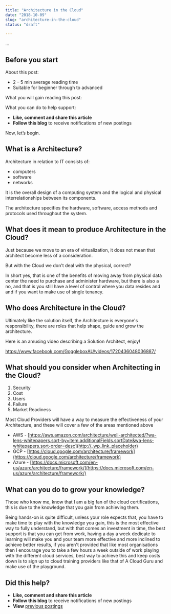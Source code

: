 ```yaml
---
title: "Architecture in the Cloud"
date: "2018-10-09"
slug: "architecture-in-the-cloud"
status: "draft"

---
```


...

## Before you start

About this post:

*   2 – 5 min average reading time
*   Suitable for beginner through to advanced

What you will gain reading this post:

What you can do to help support:

*   **Like, comment and share this article**
*   **Follow this blog** to receive notifications of new postings

Now, let’s begin.

## What is a Architecture?

Architecture in relation to IT consists of:

*   computers
*   software
*   networks

It is the overall design of a computing system and the logical and physical interrelationships between its components.

The architecture specifies the hardware, software, access methods and protocols used throughout the system.

## What does it mean to produce Architecture in the Cloud?

Just because we move to an era of virtualization, it does not mean that architect become less of a consideration.

But with the Cloud we don't deal with the physical, correct?

In short yes, that is one of the benefits of moving away from physical data center the need to purchase and administer hardware, but there is also a no, and that is you still have a level of control where you data resides and and if you want to make use of single tenancy.

## Who does Architecture in the Cloud?

Ultimately like the solution itself, the Architecture is everyone's responsibility, there are roles that help shape, guide and grow the architecture.

Here is an amusing video describing a Solution Architect, enjoy!

https://www.facebook.com/GoggleboxAU/videos/1720436048036887/

## What should you consider when Architecting in the Cloud?

1.  Security
2.  Cost
3.  Users
4.  Failure
5.  Market Readiness

Most Cloud Providers will have a way to measure the effectiveness of your Architecture, and these will cover a few of the areas mentioned above

*   AWS - [https://aws.amazon.com/architecture/well-architected/?wa-lens-whitepapers.sort-by=item.additionalFields.sortDate&wa-lens-whitepapers.sort-order=desc](http://_wp_link_placeholder)
*   GCP - [https://cloud.google.com/architecture/framework](https://cloud.google.com/architecture/framework)
*   Azure - [https://docs.microsoft.com/en-us/azure/architecture/framework/](https://docs.microsoft.com/en-us/azure/architecture/framework/)

## What can you do to grow your knowledge?

Those who know me, know that I am a big fan of the cloud certifications, this is due to the knowledge that you gain from achieving them.

Being hands-on is quite difficult, unless your role expects that, you have to make time to play with the knowledge you gain, this is the most effective way to fully understand, but with that comes an investment in time, the best support is that you can get from work, having a day a week dedicate to learning will make you and your team more effective and more inclined to achieve better results, if you aren't provided that like most organisations then I encourage you to take a few hours a week outside of work playing with the different cloud services, best way to achieve this and keep costs down is to sign up to cloud training providers like that of A Cloud Guru and make use of the playground.

## Did this help?

*   **Like, comment and share this article**
*   **Follow this blog** to receive notifications of new postings
*   **View** [previous postings](https://robertleggett.com.au/)
